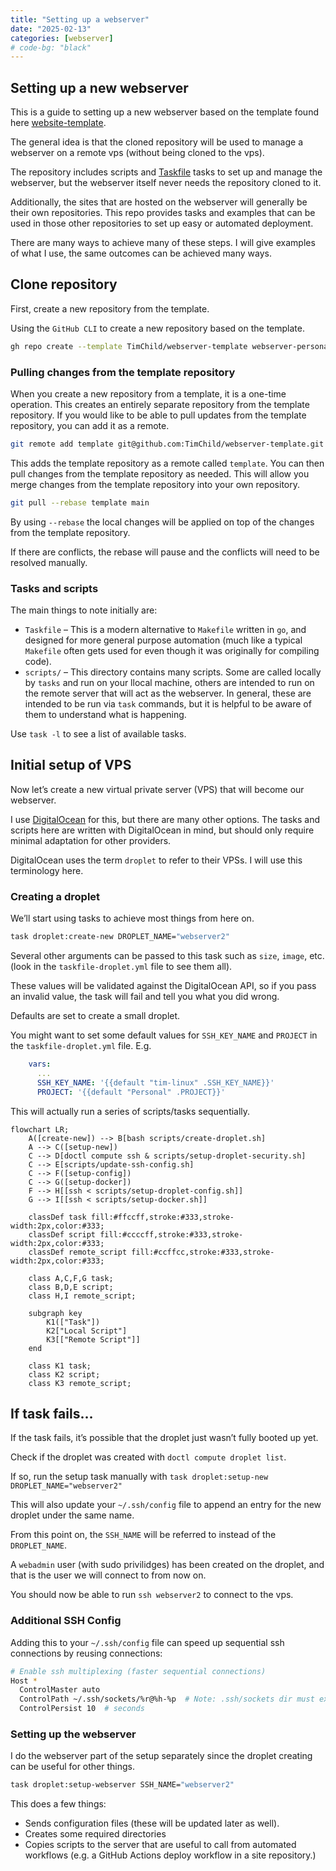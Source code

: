 ```yaml
---
title: "Setting up a webserver"
date: "2025-02-13"
categories: [webserver]
# code-bg: "black"
---
```


## Setting up a new webserver

This is a guide to setting up a new webserver based on the template found here [website-template](https://github.com/TimChild/webserver-template).

The general idea is that the cloned repository will be used to manage a webserver on a remote vps (without being cloned to the vps). 

The repository includes scripts and [Taskfile](https://taskfile.dev) tasks to set up and manage the webserver, but the webserver itself never needs the repository cloned to it.

Additionally, the sites that are hosted on the webserver will generally be their own repositories. This repo provides tasks and examples that can be used in those other repositories to set up easy or automated deployment.

There are many ways to achieve many of these steps. I will give examples of what I use, the same outcomes can be achieved many ways.

## Clone repository

First, create a new repository from the template. 

Using the `GitHub CLI` to create a new repository based on the template.

```bash
gh repo create --template TimChild/webserver-template webserver-personal
```

::: {.callout-note collapse="true"}
### Pulling changes from the template repository

When you create a new repository from a template, it is a one-time operation.
This creates an entirely separate repository from the template repository. If you would like to be able to pull updates from the template repository, you can add it as a remote.

```bash
git remote add template git@github.com:TimChild/webserver-template.git
```

This adds the template repository as a remote called `template`. You can then pull changes from the template repository as needed. This will allow you merge changes from the template repository into your own repository.

```bash
git pull --rebase template main
```

By using `--rebase` the local changes will be applied on top of the changes from the template repository.

If there are conflicts, the rebase will pause and the conflicts will need to be resolved manually.
:::


### Tasks and scripts

The main things to note initially are:

- `Taskfile` -- This is a modern alternative to `Makefile` written in `go`, and designed for more general purpose automation (much like a typical `Makefile` often gets used for even though it was originally for compiling code).
- `scripts/` -- This directory contains many scripts. Some are called locally by `tasks` and run on your llocal machine, others are intended to run on the remote server that will act as the webserver. In general, these are intended to be run via `task` commands, but it is helpful to be aware of them to understand what is happening.

Use `task -l` to see a list of available tasks.

## Initial setup of VPS

Now let's create a new virtual private server (VPS) that will become our webserver.

I use [DigitalOcean](https://www.digitalocean.com) for this, but there are many other options. The tasks and scripts here are written with DigitalOcean in mind, but should only require minimal adaptation for other providers.

DigitalOcean uses the term `droplet` to refer to their VPSs. I will use this terminology here.

### Creating a droplet

We'll start using tasks to achieve most things from here on.

```bash
task droplet:create-new DROPLET_NAME="webserver2"
```

Several other arguments can be passed to this task such as `size`, `image`, etc. (look in the `taskfile-droplet.yml` file to see them all).

These values will be validated against the DigitalOcean API, so if you pass an invalid value, the task will fail and tell you what you did wrong.

Defaults are set to create a small droplet.

::: {.callout-note}
You might want to set some default values for `SSH_KEY_NAME` and `PROJECT` in the `taskfile-droplet.yml` file.
E.g.

```yaml
    vars:
      ...
      SSH_KEY_NAME: '{{default "tim-linux" .SSH_KEY_NAME}}'
      PROJECT: '{{default "Personal" .PROJECT}}'
```
:::

This will actually run a series of scripts/tasks sequentially.

```mermaid
flowchart LR;
    A([create-new]) --> B[bash scripts/create-droplet.sh]
    A --> C([setup-new])
    C --> D[doctl compute ssh & scripts/setup-droplet-security.sh]
    C --> E[scripts/update-ssh-config.sh]
    C --> F([setup-config])
    C --> G([setup-docker])
    F --> H[[ssh < scripts/setup-droplet-config.sh]]
    G --> I[[ssh < scripts/setup-docker.sh]]

    classDef task fill:#ffccff,stroke:#333,stroke-width:2px,color:#333;
    classDef script fill:#ccccff,stroke:#333,stroke-width:2px,color:#333;
    classDef remote_script fill:#ccffcc,stroke:#333,stroke-width:2px,color:#333;

    class A,C,F,G task;
    class B,D,E script;
    class H,I remote_script;

    subgraph key
        K1(["Task"])
        K2["Local Script"]
        K3[["Remote Script"]]
    end

    class K1 task;
    class K2 script;
    class K3 remote_script;
```

::: {.callout-warning collapse="true"}
## If task fails...
If the task fails, it's possible that the droplet just wasn't fully booted up yet.

Check if the droplet was created with `doctl compute droplet list`.

If so, run the setup task manually with `task droplet:setup-new DROPLET_NAME="webserver2"`
:::

::: {.callout-note}
This will also update your `~/.ssh/config` file to append an entry for the new droplet under the same name.

From this point on, the `SSH_NAME` will be referred to instead of the `DROPLET_NAME`. 
:::

A `webadmin` user (with sudo privilidges) has been created on the droplet, and that is the user we will connect to from now on.

You should now be able to run `ssh webserver2` to connect to the vps.


::: {.aside}
### Additional SSH Config

Adding this to your `~/.ssh/config` file can speed up sequential ssh connections by reusing connections:
```bash
# Enable ssh multiplexing (faster sequential connections)
Host *
  ControlMaster auto
  ControlPath ~/.ssh/sockets/%r@%h-%p  # Note: .ssh/sockets dir must exist
  ControlPersist 10  # seconds
```
:::



### Setting up the webserver

I do the webserver part of the setup separately since the droplet creating can be useful for other things.

```bash
task droplet:setup-webserver SSH_NAME="webserver2"
```

This does a few things:

- Sends configuration files (these will be updated later as well).
- Creates some required directories
- Copies scripts to the server that are useful to call from automated workflows (e.g. a GitHub Actions deploy workflow in a site repository.)



